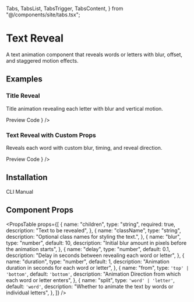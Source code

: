   Tabs,
  TabsList,
  TabsTrigger,
  TabsContent,
} from "@/components/site/tabs.tsx";


# Text Reveal

A text animation component that reveals words or letters with blur, offset, and staggered motion effects.

## Examples

### Title Reveal

Title animation revealing each letter with blur and vertical motion.

<Tabs defaultValue="preview" className="">
  <TabsList>
    <TabsTrigger value="preview">Preview</TabsTrigger>
    <TabsTrigger value="code">Code</TabsTrigger>
  </TabsList>
  <TabsContent value="preview">
    <ComponentRenderer reTrigger component={<TextRevealLetters />} />
  </TabsContent>
  <TabsContent value="code">
    <CodeBlock filePath="src/app/docs/text-reveal/text-reveal-letters.tsx" />
  </TabsContent>
</Tabs>

### Text Reveal with Custom Props

Reveals each word with custom blur, timing, and reveal direction.

<Tabs defaultValue="preview" className="">
  <TabsList>
    <TabsTrigger value="preview">Preview</TabsTrigger>
    <TabsTrigger value="code">Code</TabsTrigger>
  </TabsList>
  <TabsContent value="preview">
    <ComponentRenderer reTrigger component={<TextRevealWords />} />
  </TabsContent>
  <TabsContent value="code">
    <CodeBlock filePath="src/app/docs/text-reveal/text-reveal-words.tsx" />
  </TabsContent>
</Tabs>

## Installation

<Tabs defaultValue="cli" className="">
  <TabsList>
    <TabsTrigger value="cli">CLI</TabsTrigger>
    <TabsTrigger value="manual">Manual</TabsTrigger>
  </TabsList>
  <TabsContent value="cli">
    <Cli command={`add "https://berlix.vercel.app/registry/text-reveal.json"`} />
  </TabsContent>

  <TabsContent value="manual">
    <CodeBlock filePath="src/components/core/text-reveal.tsx" />
  </TabsContent>
</Tabs>

## Component Props

<PropsTable
  props={[
    {
      name: "children",
      type: "string",
      required: true,
      description: "Text to be revealed",
    },
    {
      name: "className",
      type: "string",
      description: "Optional class names for styling the text.",
    },
    {
      name: "blur",
      type: "number",
      default: 10,
      description: "Initial blur amount in pixels before the animation starts",
    },
    {
      name: "delay",
      type: "number",
      default: 0.1,
      description: "Delay in seconds between revealing each word or letter",
    },
    {
      name: "duration",
      type: "number",
      default: 1,
      description: "Animation duration in seconds for each word or letter",
    },
    {
      name: "from",
      type: `'top' | 'bottom'`,
      default: `'bottom'`,
      description: "Animation Direction from which each word or letter enters",
    },
    {
      name: "split",
      type: `'word' | 'letter'`,
      default: `'word'`,
      description: "Whether to animate the text by words or individual letters",
    },
  ]}
/>
